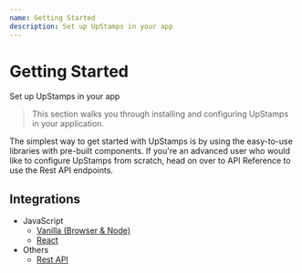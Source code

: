 ```yaml
---
name: Getting Started
description: Set up UpStamps in your app
---
```


# Getting Started

Set up UpStamps in your app

> This section walks you through installing and configuring UpStamps in your application.

The simplest way to get started with UpStamps is by using the easy-to-use libraries with pre-built components. If you're an advanced user who would like to configure UpStamps from scratch, head on over to API Reference to use the Rest API endpoints.

## Integrations

- JavaScript
    - [Vanilla (Browser & Node)](/src-vanilla-integration)
    - [React](/src-react-integration)
- Others
    - [Rest API](/src-api)